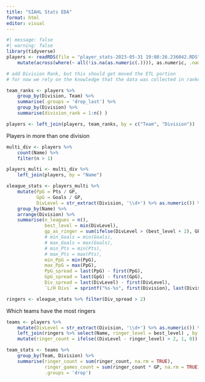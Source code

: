 ```yaml
---
title: "SIAHL Stats EDA"
format: html
editor: visual
---
```


```r
#| message: false
#| warning: false
library(tidyverse)
players <- readRDS(file = "player_stats-2023-05-31 19:08:26.236042.RDS") %>% 
    mutate(across(where(~ all(!is.na(as.numeric(.)))), as.numeric, .names = "{.col}"))
```

```r

# add Division Rank, but this should get moved the ETL portion
# for now we rely on the knowledge that the data was collected in ranked order

team_ranks <- players %>% 
    group_by(Division, Team) %>% 
    summarise(.groups = 'drop_last') %>% 
    group_by(Division) %>% 
    summarise(division_rank = 1:n() )

players <- left_join(players, team_ranks, by = c("Team", "Division"))


```

Players in more than one division

```r
multi_div <- players %>% 
    count(Name) %>% 
    filter(n > 1)

players_multi <- multi_div %>% 
    left_join(players, by = "Name") 
```

```r
xleague_stats <- players_multi %>% 
    mutate(PpG = Pts / GP,
           GpG = Goals / GP,
           DivLevel = str_extract(Division, '\\d+') %>% as.numeric()) %>% 
    group_by(Name) %>% 
    arrange(Division) %>% 
    summarise(n_leagues = n(),
              best_level = min(DivLevel),
              gp_as_ringer = sum(ifelse(DivLevel > (best_level + 2), GP, 0)),
              # min_Goals = min(Goals),
              # max_Goals = max(Goals),
              # min_Pts = min(Pts),
              # max_Pts = max(Pts),
              min_PpG = min(PpG),
              max_PpG = max(PpG),
              PpG_spread = last(PpG) - first(PpG),
              GpG_spread = last(GpG) - first(GpG),
              Div_spread = last(DivLevel) - first(DivLevel),
              `L/H Divs` = sprintf("%s-%s", first(Division), last(Division)) )
```

```r
ringers <- xleague_stats %>% filter(Div_spread > 2)
```

Which teams have the most ringers

```r
teams <- players %>% 
    mutate(DivLevel = str_extract(Division, '\\d+') %>% as.numeric()) %>% 
    left_join(ringers %>% select(Name, ringer_level = best_level) , by = 'Name') %>% 
    mutate(ringer_count = ifelse((DivLevel - ringer_level) > 2, 1, 0))

team_stats <- teams %>% 
    group_by(Team, Division) %>% 
    summarise(ringer_count = sum(ringer_count, na.rm = TRUE),
              ringer_games_count = sum(ringer_count * GP, na.rm = TRUE),
              .groups = 'drop')
```
